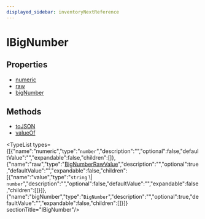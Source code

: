 ```yaml
---
displayed_sidebar: inventoryNextReference
---
```



# IBigNumber

## Properties

- [numeric](page.mdx#numeric)
- [raw](page.mdx#raw)
- [bigNumber](page.mdx#bignumber)

## Methods

- [toJSON](../../IBigNumber/methods/inventory_next.IBigNumber.toJSON/page.mdx)
- [valueOf](../../IBigNumber/methods/inventory_next.IBigNumber.valueOf/page.mdx)

<TypeList types={[{"name":"numeric","type":"`number`","description":"","optional":false,"defaultValue":"","expandable":false,"children":[]},{"name":"raw","type":"[BigNumberRawValue](../../types/inventory_next.BigNumberRawValue/page.mdx)","description":"","optional":true,"defaultValue":"","expandable":false,"children":[{"name":"value","type":"`string` \\| `number`","description":"","optional":false,"defaultValue":"","expandable":false,"children":[]}]},{"name":"bigNumber","type":"`BigNumber`","description":"","optional":true,"defaultValue":"","expandable":false,"children":[]}]}  sectionTitle="IBigNumber"/>
